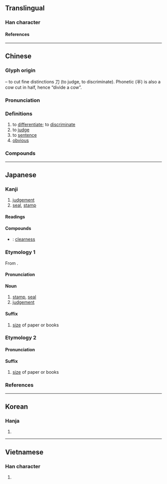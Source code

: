 {{also|刊}}
{{character info}}
==Translingual==
{{CJKV-forms|判|判|判|判}}

===Han character===
{{Han char|rn=18|rad=刀|as=05|sn=7|four=92500|canj=FQLN|ids=⿰半刂}}

====References====
{{Han ref|kx=0138.110|dkj=01923|dj=0311.120|hdz=10331.050|uh=5224}}

----

==Chinese==
{{zh-forms}}

===Glyph origin===
{{Han etym}}
{{Han compound|半|t1=half (cow)|刀|t2=knife|alt2=刂|ls=psc|c2=s|c1=p}} – to cut fine distinctions 刀 (to judge, to discriminate). Phonetic (半) is also a cow cut in half, hence “divide a cow”.

===Pronunciation===
{{zh-pron
|m=pàn
|m-s=
|c=pun3
|c-t=
|g=
|h=pfs=phan
|j=pan3
|mb=pu̿ing
|md=puáng
|mn=ml:phoàn/tw:phàn/phòaⁿ
|mn_note=phoàn/phàn - literary; phòaⁿ - vernacular
|mn-t=puang3/puêng3/puan3
|mn-t_note=puang3/puêng3 - literary (puêng3 - Chaozhou); puan3 - vernacular
|w=
|x=
|mc=y
|oc=y
|cat=v,a
}}

===Definitions===
{{zh-hanzi}}

# to [[differentiate]]; to [[discriminate]]
# to [[judge]]
# to [[sentence]]
# [[obvious]]

===Compounds===
{{zh-der|判別|國際裁判|價值判斷|天壤之判|判斷詞|判決離婚|判若兩人|判正|判斷句|判酩酊|判如天壤|判事|和平談判|判教|剖判|判官筆|判若鴻溝|公判|判明|判處|判斷力|判斛|判讀|判若天淵|判書|入關談判|判決|判斷能力|判定|判詞|判押|判決書|審判|判死|宣判|判然不合|判渙|判衙|州判|堂判|判刑|判語|判官頭|判若雲泥|判罪|審判長|判官|判例|分首判袂|判斷|審判官|判司|改判|批判|既判力|確定判決|批紅判白|研判|批判哲學|火判|混合裁判|通判|評判員|裁判書|電子裁判|巡迴審判|評判人|除權判決|限武談判|非常審判|花判|談判代表|軍事審判|終局裁判|邊界談判|談判|鐵面判官|舞判|軍法審判|誤判|跳判官|裁判員|評判|裁判|輕判}}

----

==Japanese==

===Kanji===
{{ja-kanji|grade=5|rs=刀05}}

# [[judgement]]
# [[seal]], [[stamp]]

====Readings====
{{ja-readings
|goon=はん
|kanon=はん
|kanyoon=ばん
|kun=わか-る, わかれる, わかつ
}}

====Compounds====
* {{ja-r|判%然|はん%ぜん}}: [[clearness]]

===Etymology 1===
{{ja-kanjitab|はん|yomi=o}}
From {{der|ja|ltc|-|sort=はん}} {{m|zh|判|tr=phan<sup>H</sup>}}.

====Pronunciation====
{{ja-pron|yomi=o|はん|acc=1|acc_ref=DJR,NHK}}

====Noun====
{{ja-noun|はん}}

# [[stamp]], [[seal]]
# [[judgement]]

====Suffix====
{{ja-pos|suffix|はん}}

# [[size]] of paper or books

===Etymology 2===
{{ja-kanjitab|ばん|yomi=kanyoon}}

====Pronunciation====
{{ja-pron|yomi=kanyoon|ばん|acc=1|acc_ref=NHK}}

====Suffix====
{{ja-pos|suffix|ばん}}

# [[size]] of paper or books

===References===
<references/>

----

==Korean==

===Hanja===
{{ko-hanja|판}}

# {{rfdef|ko|sort=刀05}}

----

==Vietnamese==

===Han character===
{{vi-readings|reading=phán|rs=刀05}}

# {{rfdef|vi}}